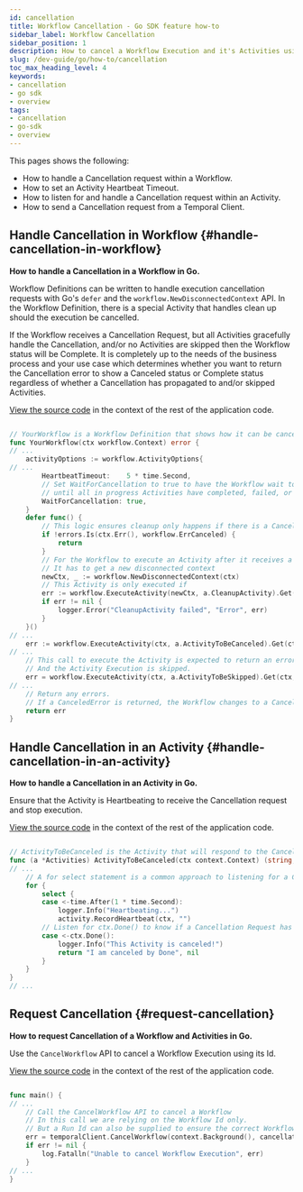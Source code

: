 ```yaml
---
id: cancellation
title: Workflow Cancellation - Go SDK feature how-to
sidebar_label: Workflow Cancellation
sidebar_position: 1
description: How to cancel a Workflow Execution and it's Activities using the Go SDK.
slug: /dev-guide/go/how-to/cancellation
toc_max_heading_level: 4
keywords:
- cancellation
- go sdk
- overview
tags:
- cancellation
- go-sdk
- overview
---
```


<!-- THIS FILE IS GENERATED. DO NOT EDIT THIS FILE DIRECTLY -->

This pages shows the following:

- How to handle a Cancellation request within a Workflow.
- How to set an Activity Heartbeat Timeout.
- How to listen for and handle a Cancellation request within an Activity.
- How to send a Cancellation request from a Temporal Client.

## Handle Cancellation in Workflow {#handle-cancellation-in-workflow}

<!-- DO NOT EDIT THIS FILE DIRECTLY.
THIS FILE IS GENERATED from https://github.com/temporalio/documentation/blob/main/sample-apps/go/features/cancellation/workflow.go. -->

**How to handle a Cancellation in a Workflow in Go.**

Workflow Definitions can be written to handle execution cancellation requests with Go's `defer` and the `workflow.NewDisconnectedContext` API.
In the Workflow Definition, there is a special Activity that handles clean up should the execution be cancelled.

If the Workflow receives a Cancellation Request, but all Activities gracefully handle the Cancellation, and/or no Activities are skipped then the Workflow status will be Complete.
It is completely up to the needs of the business process and your use case which determines whether you want to return the Cancellation error to show a Canceled status or Complete status regardless of whether a Cancellation has propagated to and/or skipped Activities.

<div class="copycode-notice-container"><a href="https://github.com/temporalio/documentation/blob/main/sample-apps/go/features/cancellation/workflow.go">View the source code</a> in the context of the rest of the application code.</div>

```go

// YourWorkflow is a Workflow Definition that shows how it can be canceled.
func YourWorkflow(ctx workflow.Context) error {
// ...
	activityOptions := workflow.ActivityOptions{
// ...
		HeartbeatTimeout:    5 * time.Second,
		// Set WaitForCancellation to true to have the Workflow wait to return
		// until all in progress Activities have completed, failed, or accepted the Cancellation.
		WaitForCancellation: true,
	}
	defer func() {
		// This logic ensures cleanup only happens if there is a Cancelation error
		if !errors.Is(ctx.Err(), workflow.ErrCanceled) {
			return
		}
		// For the Workflow to execute an Activity after it receives a Cancellation Request
		// It has to get a new disconnected context
		newCtx, _ := workflow.NewDisconnectedContext(ctx)
		// This Activity is only executed if
		err := workflow.ExecuteActivity(newCtx, a.CleanupActivity).Get(ctx, nil)
		if err != nil {
			logger.Error("CleanupActivity failed", "Error", err)
		}
	}()
// ...
	err := workflow.ExecuteActivity(ctx, a.ActivityToBeCanceled).Get(ctx, &result)
// ...
	// This call to execute the Activity is expected to return an error "canceled".
	// And the Activity Execution is skipped.
	err = workflow.ExecuteActivity(ctx, a.ActivityToBeSkipped).Get(ctx, nil)
// ...
	// Return any errors.
	// If a CanceledError is returned, the Workflow changes to a Canceled state.
	return err
}

```


## Handle Cancellation in an Activity {#handle-cancellation-in-an-activity}

<!-- DO NOT EDIT THIS FILE DIRECTLY.
THIS FILE IS GENERATED from https://github.com/temporalio/documentation/blob/main/sample-apps/go/features/cancellation/activity.go. -->

**How to handle a Cancellation in an Activity in Go.**

Ensure that the Activity is Heartbeating to receive the Cancellation request and stop execution.

<div class="copycode-notice-container"><a href="https://github.com/temporalio/documentation/blob/main/sample-apps/go/features/cancellation/activity.go">View the source code</a> in the context of the rest of the application code.</div>

```go

// ActivityToBeCanceled is the Activity that will respond to the Cancellation Request
func (a *Activities) ActivityToBeCanceled(ctx context.Context) (string, error) {
// ...
	// A for select statement is a common approach to listening for a Cancellation is an Activity
	for {
		select {
		case <-time.After(1 * time.Second):
			logger.Info("Heartbeating...")
			activity.RecordHeartbeat(ctx, "")
		// Listen for ctx.Done() to know if a Cancellation Request has propagated to the Activity.
		case <-ctx.Done():
			logger.Info("This Activity is canceled!")
			return "I am canceled by Done", nil
		}
	}
}
// ...
```


## Request Cancellation {#request-cancellation}

<!-- DO NOT EDIT THIS FILE DIRECTLY.
THIS FILE IS GENERATED from https://github.com/temporalio/documentation/blob/main/sample-apps/go/features/cancellation/cancel/main.go. -->

**How to request Cancellation of a Workflow and Activities in Go.**

Use the `CancelWorkflow` API to cancel a Workflow Execution using its Id.

<div class="copycode-notice-container"><a href="https://github.com/temporalio/documentation/blob/main/sample-apps/go/features/cancellation/cancel/main.go">View the source code</a> in the context of the rest of the application code.</div>

```go

func main() {
// ...
	// Call the CancelWorkflow API to cancel a Workflow
	// In this call we are relying on the Workflow Id only.
	// But a Run Id can also be supplied to ensure the correct Workflow is Canceled.
	err = temporalClient.CancelWorkflow(context.Background(), cancellation.WorkflowId, "")
	if err != nil {
		log.Fatalln("Unable to cancel Workflow Execution", err)
	}
// ...
}

```


